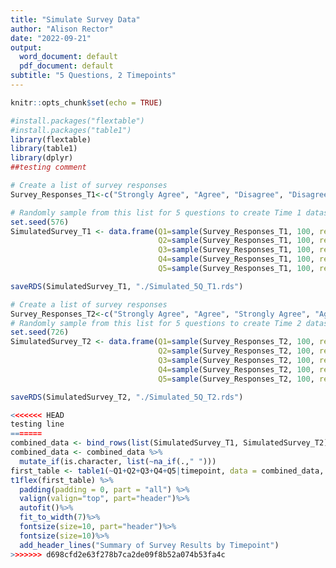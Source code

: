 ```yaml
---
title: "Simulate Survey Data"
author: "Alison Rector"
date: "2022-09-21"
output:
  word_document: default
  pdf_document: default
subtitle: "5 Questions, 2 Timepoints"
---
```


```r
knitr::opts_chunk$set(echo = TRUE)
```

```r
#install.packages("flextable")
#install.packages("table1")
library(flextable)
library(table1)
library(dplyr)
##testing comment
```

```r

# Create a list of survey responses
Survey_Responses_T1<-c("Strongly Agree", "Agree", "Disagree", "Disagree", "Strongly Disagree", "Do Not Have", " ")

# Randomly sample from this list for 5 questions to create Time 1 dataset
set.seed(576)
SimulatedSurvey_T1 <- data.frame(Q1=sample(Survey_Responses_T1, 100, replace=TRUE),
                                 Q2=sample(Survey_Responses_T1, 100, replace=TRUE),
                                 Q3=sample(Survey_Responses_T1, 100, replace=TRUE),
                                 Q4=sample(Survey_Responses_T1, 100, replace=TRUE),
                                 Q5=sample(Survey_Responses_T1, 100, replace=TRUE))

saveRDS(SimulatedSurvey_T1, "./Simulated_5Q_T1.rds")

# Create a list of survey responses
Survey_Responses_T2<-c("Strongly Agree", "Agree", "Strongly Agree", "Agree","Disagree",  "Strongly Disagree", "Do Not Have", " ")
# Randomly sample from this list for 5 questions to create Time 2 dataset
set.seed(726)
SimulatedSurvey_T2 <- data.frame(Q1=sample(Survey_Responses_T2, 100, replace=TRUE),
                                 Q2=sample(Survey_Responses_T2, 100, replace=TRUE),
                                 Q3=sample(Survey_Responses_T2, 100, replace=TRUE),
                                 Q4=sample(Survey_Responses_T2, 100, replace=TRUE),
                                 Q5=sample(Survey_Responses_T2, 100, replace=TRUE))

saveRDS(SimulatedSurvey_T2, "./Simulated_5Q_T2.rds")

```

```r
<<<<<<< HEAD
testing line
=======
combined_data <- bind_rows(list(SimulatedSurvey_T1, SimulatedSurvey_T2), .id = "timepoint")
combined_data <- combined_data %>% 
  mutate_if(is.character, list(~na_if(.," ")))
first_table <- table1(~Q1+Q2+Q3+Q4+Q5|timepoint, data = combined_data, output="latex")
t1flex(first_table) %>%
  padding(padding = 0, part = "all") %>% 
  valign(valign="top", part="header")%>%
  autofit()%>% 
  fit_to_width(7)%>%
  fontsize(size=10, part="header")%>%
  fontsize(size=10)%>%
  add_header_lines("Summary of Survey Results by Timepoint")
>>>>>>> d698cfd2e63f278b7ca2de09f8b52a074b53fa4c
```

